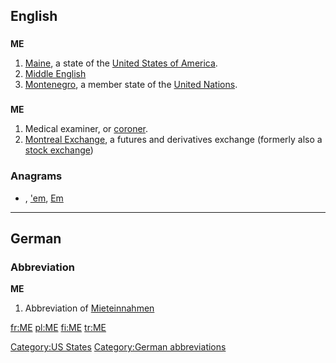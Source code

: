 {{also|Appendix:Variations of "me"}}
==English==

==={{abbreviation}}===
'''ME'''

# [[Maine]], a state of the [[United States of America]].
# [[Middle English]]
#[[Montenegro]], a member state of the [[United Nations]].

==={{initialism}}===
{{wikipedia|coroner}}
'''ME'''

# Medical examiner, or [[coroner]].
# [[w:Montreal Exchange|Montreal Exchange]], a futures and derivatives exchange (formerly also a [[stock exchange]])

===Anagrams===
* {{alphagram|[[em#English|em]]}} , [['em#English|'em]], [[Em#English|Em]]


[[Category:US States]]

----

==German==

===Abbreviation===
'''ME'''

# {{context|real estate listing|lang=de}} Abbreviation of [[Mieteinnahmen]]

[[Category:German abbreviations]]

[[fr:ME]]
[[pl:ME]]
[[fi:ME]]
[[tr:ME]]